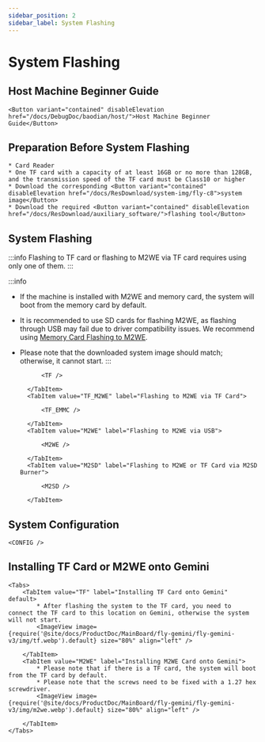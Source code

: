 ```yaml
---
sidebar_position: 2
sidebar_label: System Flashing
---
```











# System Flashing

## Host Machine Beginner Guide

    <Button variant="contained" disableElevation href="/docs/DebugDoc/baodian/host/">Host Machine Beginner Guide</Button>

## Preparation Before System Flashing

    * Card Reader
    * One TF card with a capacity of at least 16GB or no more than 128GB, and the transmission speed of the TF card must be Class10 or higher
    * Download the corresponding <Button variant="contained" disableElevation href="/docs/ResDownload/system-img/fly-c8">system image</Button>
    * Download the required <Button variant="contained" disableElevation href="/docs/ResDownload/auxiliary_software/">flashing tool</Button>

## System Flashing

:::info
Flashing to TF card or flashing to M2WE via TF card requires using only one of them.
:::

:::info
* If the machine is installed with M2WE and memory card, the system will boot from the memory card by default.
* It is recommended to use SD cards for flashing M2WE, as flashing through USB may fail due to driver compatibility issues. We recommend using [Memory Card Flashing to M2WE](https://mellow-next.klipper.cn/docs/ProductDoc/SBC/fly-pi-v2/fly-os).
* Please note that the downloaded system image should match; otherwise, it cannot start.
:::

    <Tabs>
        <TabItem value="TF" label="Flashing to TF Card" default>
            
            <TF />
            
        </TabItem>
        <TabItem value="TF_M2WE" label="Flashing to M2WE via TF Card">
            
            <TF_EMMC />

        </TabItem>
        <TabItem value="M2WE" label="Flashing to M2WE via USB">
            
            <M2WE />

        </TabItem>
        <TabItem value="M2SD" label="Flashing to M2WE or TF Card via M2SD Burner">
            
            <M2SD />

        </TabItem>
    </Tabs>

## System Configuration

    <CONFIG />

## Installing TF Card or M2WE onto Gemini

    <Tabs>
        <TabItem value="TF" label="Installing TF Card onto Gemini" default>
            * After flashing the system to the TF card, you need to connect the TF card to this location on Gemini, otherwise the system will not start.
            <ImageView image={require('@site/docs/ProductDoc/MainBoard/fly-gemini/fly-gemini-v3/img/tf.webp').default} size="80%" align="left" />  

        </TabItem>
        <TabItem value="M2WE" label="Installing M2WE Card onto Gemini">
            * Please note that if there is a TF card, the system will boot from the TF card by default.
            * Please note that the screws need to be fixed with a 1.27 hex screwdriver.
            <ImageView image={require('@site/docs/ProductDoc/MainBoard/fly-gemini/fly-gemini-v3/img/m2we.webp').default} size="80%" align="left" />  

        </TabItem>
    </Tabs>